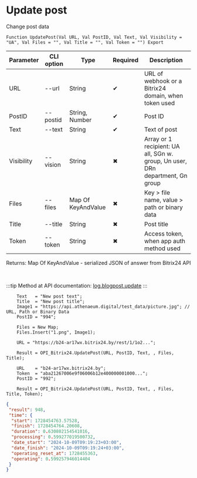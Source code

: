 ﻿---
sidebar_position: 2
---


# Update post
 Change post data



`Function UpdatePost(Val URL, Val PostID, Val Text, Val Visibility = "UA", Val Files = "", Val Title = "", Val Token = "") Export`

  | Parameter | CLI option | Type | Required | Description |
  |-|-|-|-|-|
  | URL | --url | String | &#x2714; | URL of webhook or a Bitrix24 domain, when token used |
  | PostID | --postid | String, Number | &#x2714; | Post ID |
  | Text | --text | String | &#x2714; | Text of post |
  | Visibility | --vision | String | &#x2716; | Array or 1 recipient: UA all, SGn w. group, Un user, DRn department, Gn group |
  | Files | --files | Map Of KeyAndValue | &#x2716; | Key > file name, value > path or binary data |
  | Title | --title | String | &#x2716; | Post title |
  | Token | --token | String | &#x2716; | Access token, when app auth method used |

  
  Returns:  Map Of KeyAndValue - serialized JSON of answer from Bitrix24 API

<br/>

:::tip
Method at API documentation: [log.blogpost.update](https://dev.1c-bitrix.ru/rest_help/log/log_blogpost_update.php)
:::
<br/>


```bsl title="1C:Enterprise/OneScript code example"
    Text   = "New post text";
    Title  = "New post title";
    Image1 = "https://api.athenaeum.digital/test_data/picture.jpg"; // URL, Path or Binary Data
    PostID = "994";

    Files = New Map;
    Files.Insert("1.png", Image1);

    URL = "https://b24-ar17wx.bitrix24.by/rest/1/1o2...";

    Result = OPI_Bitrix24.UpdatePost(URL, PostID, Text, , Files, Title);

    URL    = "b24-ar17wx.bitrix24.by";
    Token  = "aba21267006e9f06006b12e400000001000...";
    PostID = "992";

    Result = OPI_Bitrix24.UpdatePost(URL, PostID, Text, , Files, Title, Token);
```
 



```json title="Result"
{
 "result": 948,
 "time": {
  "start": 1728454763.57528,
  "finish": 1728454764.20608,
  "duration": 0.630802154541016,
  "processing": 0.599277019500732,
  "date_start": "2024-10-09T09:19:23+03:00",
  "date_finish": "2024-10-09T09:19:24+03:00",
  "operating_reset_at": 1728455363,
  "operating": 0.599257946014404
 }
}
```
